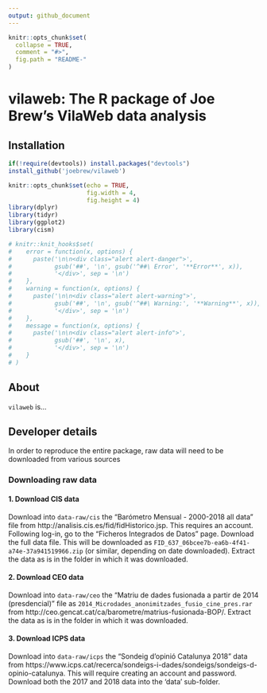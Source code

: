 ```yaml
---
output: github_document
---
```


<!-- README.md is generated from README.Rmd. Please edit that file -->

```r
knitr::opts_chunk$set(
  collapse = TRUE,
  comment = "#>",
  fig.path = "README-"
)
```

# vilaweb: The R package of Joe Brew's VilaWeb data analysis

## Installation


```r
if(!require(devtools)) install.packages("devtools")
install_github('joebrew/vilaweb')
```


```r
knitr::opts_chunk$set(echo = TRUE,
                      fig.width = 4,
                      fig.height = 4)
library(dplyr)
library(tidyr)
library(ggplot2)
library(cism)

# knitr::knit_hooks$set(
#    error = function(x, options) {
#      paste('\n\n<div class="alert alert-danger">',
#            gsub('##', '\n', gsub('^##\ Error', '**Error**', x)),
#            '</div>', sep = '\n')
#    },
#    warning = function(x, options) {
#      paste('\n\n<div class="alert alert-warning">',
#            gsub('##', '\n', gsub('^##\ Warning:', '**Warning**', x)),
#            '</div>', sep = '\n')
#    },
#    message = function(x, options) {
#      paste('\n\n<div class="alert alert-info">',
#            gsub('##', '\n', x),
#            '</div>', sep = '\n')
#    }
# )
```

## About

`vilaweb` is...


## Developer details

In order to reproduce the entire package, raw data will need to be downloaded from various sources

### Downloading raw data

#### 1. Download CIS data

Download into `data-raw/cis` the "Barómetro Mensual - 2000-2018 all data" file from http://analisis.cis.es/fid/fidHistorico.jsp. This requires an account. Following log-in, go to the "Ficheros Integrados de Datos"  page. Download the full data file. This will be downloaded as `FID_637_06bcee7b-ea6b-4f41-a74e-37a941519966.zip` (or similar, depending on date downloaded). Extract the data as is in the folder in which it was downloaded.

#### 2. Download CEO data

Download into `data-raw/ceo` the "Matriu de dades fusionada a partir de 2014 (presdencial)" file as `2014_Microdades_anonimitzades_fusio_cine_pres.rar` from http://ceo.gencat.cat/ca/barometre/matrius-fusionada-BOP/.  Extract the data as is in the folder in which it was downloaded.

#### 3. Download ICPS data

Download into `data-raw/icps` the "Sondeig d'opinió Catalunya 2018" data from https://www.icps.cat/recerca/sondeigs-i-dades/sondeigs/sondeigs-d-opinio-catalunya. This will require creating an account and password. Download both the 2017 and 2018 data into the 'data' sub-folder.
